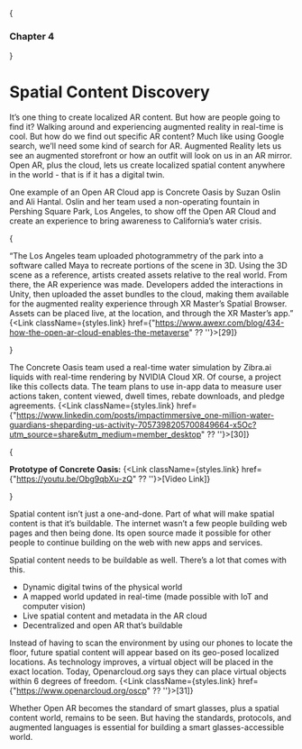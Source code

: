 
{<h3>Chapter 4</h3>}

# Spatial Content Discovery

It’s one thing to create localized AR content. But how are people going to find it? Walking around and experiencing augmented reality in real-time is cool. But how do we find out specific AR content? Much like using Google search, we’ll need some kind of search for AR. Augmented Reality lets us see an augmented storefront or how an outfit will look on us in an AR mirror. Open AR, plus the cloud, lets us create localized spatial content anywhere in the world - that is if it has a digital twin.
 
One example of an Open AR Cloud app is Concrete Oasis by Suzan Oslin and Ali Hantal. Oslin and her team used a non-operating fountain in Pershing Square Park, Los Angeles, to show off the Open AR Cloud and create an experience to bring awareness to California’s water crisis. 

{<p className={styles.textReplyMessage}>“The Los Angeles team uploaded photogrammetry of the park into a software called Maya to recreate portions of the scene in 3D. Using the 3D scene as a reference, artists created assets relative to the real world. From there, the AR experience was made. Developers added the interactions in Unity, then uploaded the asset bundles to the cloud, making them available for the augmented reality experience through XR Master’s Spatial Browser. Assets can be placed live, at the location, and through the XR Master’s app.” {<Link className={styles.link} href={"https://www.awexr.com/blog/434-how-the-open-ar-cloud-enables-the-metaverse" ?? ''}>[29]</Link>}</p>}

The Concrete Oasis team used a real-time water simulation by Zibra.ai liquids with real-time rendering by NVIDIA Cloud XR. Of course, a project like this collects data. The team plans to use in-app data to measure user actions taken, content viewed, dwell times, rebate downloads, and pledge agreements. {<Link className={styles.link} href={"https://www.linkedin.com/posts/impactimmersive_one-million-water-guardians-sheparding-us-activity-7057398205700849664-x5Oc?utm_source=share&utm_medium=member_desktop" ?? ''}>[30]</Link>}

{<p className={styles.inBox}><b>Prototype of Concrete Oasis:</b> {<Link className={styles.link} href={"https://youtu.be/Obg9qbXu-zQ" ?? ''}>[Video Link]</Link>}</p>}

Spatial content isn’t just a one-and-done. Part of what will make spatial content is that it’s buildable. The internet wasn’t a few people building web pages and then being done. Its open source made it possible for other people to continue building on the web with new apps and services. 

Spatial content needs to be buildable as well. There’s a lot that comes with this. 
- Dynamic digital twins of the physical world
- A mapped world updated in real-time (made possible with IoT and computer vision)
- Live spatial content and metadata in the AR cloud 
- Decentralized and open AR that’s buildable 

Instead of having to scan the environment by using our phones to locate the floor, future spatial content will appear based on its geo-posed localized locations. As technology improves, a virtual object will be placed in the exact location. Today, Openarcloud.org says they can place virtual objects within 6 degrees of freedom. {<Link className={styles.link} href={"https://www.openarcloud.org/oscp" ?? ''}>[31]</Link>}

Whether Open AR becomes the standard of smart glasses, plus a spatial content world, remains to be seen. But having the standards, protocols, and augmented languages is essential for building a smart glasses-accessible world. 
